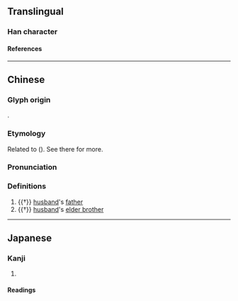{{character info}}
==Translingual==

===Han character===
{{Han char|rn=38|rad=女|as=04|sn=7|four=48432|canj=VCI|ids=⿰女公}}

====References====
{{Han ref|kx=0256.140|dkj=06080|dj=0520.120|hdz=21032.060|uh=5990}}

----

==Chinese==
{{zh-forms}}

===Glyph origin===
{{Han etym}}
{{Han compound|女|公|ls=psc|c1=s|c2=p|t1=woman}}.

===Etymology===
Related to {{och-l|公|tr=*C.qˁoŋ}} ({{zh-ref|Baxter and Sagart, 2017}}). See there for more.

===Pronunciation===
{{zh-pron
|m=zhōng
|c=zung1
|mc=y
|oc=y
|cat=n
}}

===Definitions===
{{zh-hanzi}}

# {{†}} [[husband]]'s [[father]]
# {{†}} [[husband]]'s [[elder brother]]

----

==Japanese==

===Kanji===
{{ja-kanji|grade=|rs=女04}}

# {{rfdef|ja|sort=女04}}

====Readings====
{{ja-readings
|goon=しゅ<しゆ
|kanon=しょう<しよう
}}